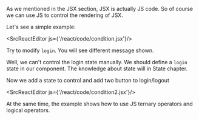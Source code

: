 
As we mentioned in the JSX section, JSX is actually JS code.
So of course we can use JS to control the rendering of JSX.

Let's see a simple example:

<SrcReactEditor js={'/react/code/condition.jsx'}/>

Try to modify `login`. You will see different message shown.

Well, we can't control the login state manually.
We should define a `login` state in our component.
The knowledge about state will in State chapter.

Now we add a state to control and add two button to login/logout

<SrcReactEditor js={'/react/code/condition2.jsx'}/>

At the same time, the example shows how to use JS ternary operators and logical operators.
